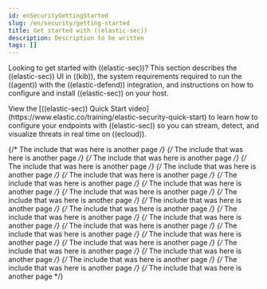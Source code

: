 ```yaml
---
id: enSecurityGettingStarted
slug: /en/security/getting-started
title: Get started with ((elastic-sec))
description: Description to be written
tags: []
---
```



<div id="getting-started"></div>

Looking to get started with ((elastic-sec))? This section describes the ((elastic-sec)) UI in ((kib)), the system requirements required to run the ((agent)) with the ((elastic-defend)) integration, and instructions on how to configure and install ((elastic-sec)) on your host.

<DocCallOut title="Tip">
View the [((elastic-sec)) Quick Start video](https://www.elastic.co/training/elastic-security-quick-start) to learn how to configure your endpoints with ((elastic-sec)) so you can stream, detect, and visualize threats in real time on ((ecloud)).
</DocCallOut>

{/* The include that was here is another page */}
{/* The include that was here is another page */}
{/* The include that was here is another page */}
{/* The include that was here is another page */}
{/* The include that was here is another page */}
{/* The include that was here is another page */}
{/* The include that was here is another page */}
{/* The include that was here is another page */}
{/* The include that was here is another page */}
{/* The include that was here is another page */}
{/* The include that was here is another page */}
{/* The include that was here is another page */}
{/* The include that was here is another page */}
{/* The include that was here is another page */}
{/* The include that was here is another page */}
{/* The include that was here is another page */}
{/* The include that was here is another page */}
{/* The include that was here is another page */}
{/* The include that was here is another page */}
{/* The include that was here is another page */}
{/* The include that was here is another page */}
{/* The include that was here is another page */}
{/* The include that was here is another page */}
